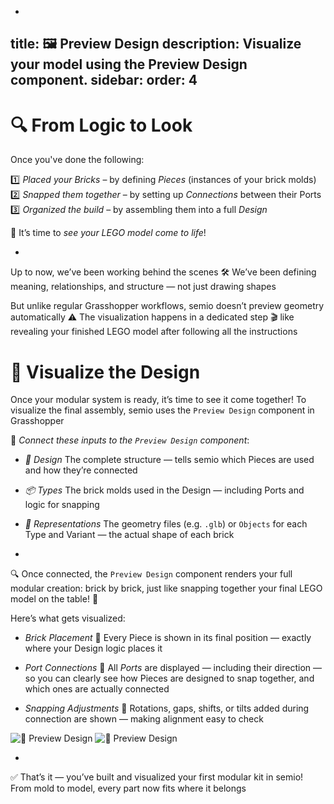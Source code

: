 -
title: 🖼️ Preview Design
description: Visualize your model using the Preview Design component.
sidebar:
 order: 4
-

# 🔍 From Logic to Look 

Once you've done the following:

1️⃣ *Placed your Bricks* – by defining *Pieces* (instances of your brick molds) 
2️⃣ *Snapped them together* – by setting up *Connections* between their Ports 
3️⃣ *Organized the build* – by assembling them into a full *Design*

🎉 It’s time to *see your LEGO model come to life*!

-

Up to now, we’ve been working behind the scenes 🛠️
We’ve been defining meaning, relationships, and structure — not just drawing shapes

But unlike regular Grasshopper workflows, semio doesn’t preview geometry automatically ⚠️ The visualization happens in a dedicated step 🎬 like revealing your finished LEGO model after following all the instructions


# 🧩 Visualize the Design

Once your modular system is ready, it’s time to see it come together! 
To visualize the final assembly, semio uses the `Preview Design` component in Grasshopper

🔌 *Connect these inputs to the `Preview Design` component*:

- *🧱 Design* 
 The complete structure — tells semio which Pieces are used and how they’re connected

- *📦 Types* 
 The brick molds used in the Design — including Ports and logic for snapping

- *🧊 Representations* 
 The geometry files (e.g. `.glb`) or `Objects` for each Type and Variant — the actual shape of each brick

-

🔍 Once connected, the `Preview Design` component renders your full modular creation: 
brick by brick, just like snapping together your final LEGO model on the table! 🧩

Here’s what gets visualized:

- *Brick Placement* 🧱
 Every Piece is shown in its final position — exactly where your Design logic places it

- *Port Connections* 🧲
 All *Ports* are displayed — including their direction — so you can clearly see how Pieces are designed to snap together, and which ones are actually connected


- *Snapping Adjustments* 🔄
 Rotations, gaps, shifts, or tilts added during connection are shown — making alignment easy to check



![📁 Preview Design](/preview-design.png)
![📁 Preview Design](/preview-design-2-black.png)

-

✅ That’s it — you’ve built and visualized your first modular kit in semio! 
From mold to model, every part now fits where it belongs

